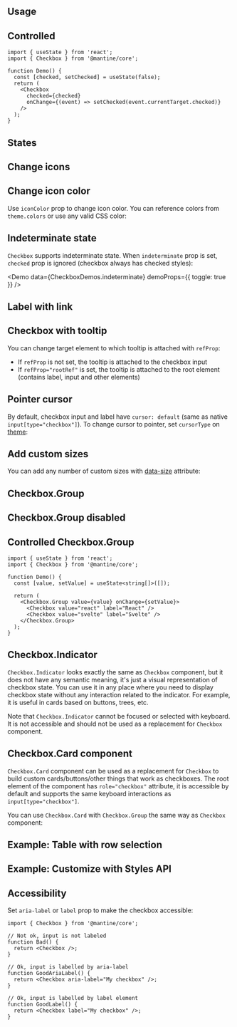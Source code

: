 

## Usage

<Demo data={CheckboxDemos.configurator} />

## Controlled

```tsx
import { useState } from 'react';
import { Checkbox } from '@mantine/core';

function Demo() {
  const [checked, setChecked] = useState(false);
  return (
    <Checkbox
      checked={checked}
      onChange={(event) => setChecked(event.currentTarget.checked)}
    />
  );
}
```

## States

<Demo data={CheckboxDemos.states} />

## Change icons

<Demo data={CheckboxDemos.icon} />

## Change icon color

Use `iconColor` prop to change icon color. You can reference colors from `theme.colors` or use any valid CSS color:

<Demo data={CheckboxDemos.iconColor} />

## Indeterminate state

`Checkbox` supports indeterminate state. When `indeterminate` prop is set,
`checked` prop is ignored (checkbox always has checked styles):

<Demo
  data={CheckboxDemos.indeterminate}
  demoProps={{ toggle: true }}
/>

## Label with link

<Demo data={CheckboxDemos.anchor} />

## Checkbox with tooltip

You can change target element to which tooltip is attached with `refProp`:

- If `refProp` is not set, the tooltip is attached to the checkbox input
- If `refProp="rootRef"` is set, the tooltip is attached to the root element (contains label, input and other elements)

<Demo data={CheckboxDemos.tooltip} />

## Pointer cursor

By default, checkbox input and label have `cursor: default` (same as native `input[type="checkbox"]`).
To change cursor to pointer, set `cursorType` on [theme](/theming/theme-object/):

<Demo data={ThemingDemos.cursorType} />

## Add custom sizes

You can add any number of custom sizes with [data-size](/styles/data-attributes/) attribute:

<Demo data={CheckboxDemos.customSize} />

<WrapperProps component="Checkbox" />

## Checkbox.Group

<Demo data={CheckboxDemos.groupConfigurator} />

## Checkbox.Group disabled

<Demo data={CheckboxDemos.groupDisabled} />

## Controlled Checkbox.Group

```tsx
import { useState } from 'react';
import { Checkbox } from '@mantine/core';

function Demo() {
  const [value, setValue] = useState<string[]>([]);

  return (
    <Checkbox.Group value={value} onChange={setValue}>
      <Checkbox value="react" label="React" />
      <Checkbox value="svelte" label="Svelte" />
    </Checkbox.Group>
  );
}
```

## Checkbox.Indicator

`Checkbox.Indicator` looks exactly the same as `Checkbox` component, but it does not
have any semantic meaning, it's just a visual representation of checkbox state. You
can use it in any place where you need to display checkbox state without any interaction
related to the indicator. For example, it is useful in cards based on buttons, trees, etc.

Note that `Checkbox.Indicator` cannot be focused or selected with keyboard. It is not
accessible and should not be used as a replacement for `Checkbox` component.

<Demo data={CheckboxDemos.indicator} />

## Checkbox.Card component

`Checkbox.Card` component can be used as a replacement for `Checkbox` to build custom
cards/buttons/other things that work as checkboxes. The root element of the component
has `role="checkbox"` attribute, it is accessible by default and supports the same
keyboard interactions as `input[type="checkbox"]`.

<Demo data={CheckboxDemos.card} />

You can use `Checkbox.Card` with `Checkbox.Group` the same way as `Checkbox` component:

<Demo data={CheckboxDemos.cardGroup} />

<GetElementRef component="Checkbox" refType="input" />

<StylesApiSelectors component="Checkbox" />

<Demo data={CheckboxDemos.stylesApi} />

## Example: Table with row selection

<Demo data={TableDemos.rowSelection} />

## Example: Customize with Styles API

<Demo data={CheckboxDemos.customize} />

## Accessibility

Set `aria-label` or `label` prop to make the checkbox accessible:

```tsx
import { Checkbox } from '@mantine/core';

// Not ok, input is not labeled
function Bad() {
  return <Checkbox />;
}

// Ok, input is labelled by aria-label
function GoodAriaLabel() {
  return <Checkbox aria-label="My checkbox" />;
}

// Ok, input is labelled by label element
function GoodLabel() {
  return <Checkbox label="My checkbox" />;
}
```
